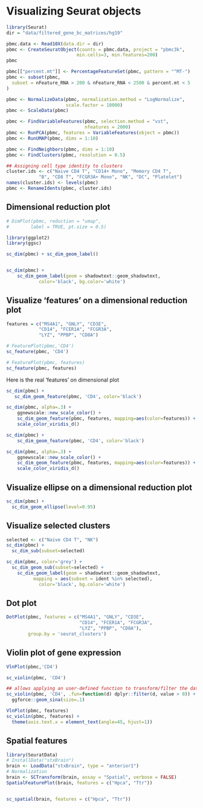
# Visualizing Seurat objects



```r
library(Seurat)
dir = "data/filtered_gene_bc_matrices/hg19"

pbmc.data <- Read10X(data.dir = dir)
pbmc <- CreateSeuratObject(counts = pbmc.data, project = "pbmc3k", 
                          min.cells=3, min.features=200)
pbmc
```

```r
pbmc[["percent.mt"]] <- PercentageFeatureSet(pbmc, pattern = "^MT-")
pbmc <- subset(pbmc,
  subset = nFeature_RNA > 200 & nFeature_RNA < 2500 & percent.mt < 5
)
```

```r
pbmc <- NormalizeData(pbmc, normalization.method = "LogNormalize",
                      scale.factor = 10000)
pbmc <- ScaleData(pbmc)
```

```r
pbmc <- FindVariableFeatures(pbmc, selection.method = "vst",
                             nfeatures = 2000)
pbmc <- RunPCA(pbmc, features = VariableFeatures(object = pbmc))
pbmc <- RunUMAP(pbmc, dims = 1:10)
```

```r
pbmc <- FindNeighbors(pbmc, dims = 1:10)
pbmc <- FindClusters(pbmc, resolution = 0.5)

## Assigning cell type identity to clusters
cluster.ids <- c("Naive CD4 T", "CD14+ Mono", "Memory CD4 T", 
            "B", "CD8 T", "FCGR3A+ Mono", "NK", "DC", "Platelet")
names(cluster.ids) <- levels(pbmc)
pbmc <- RenameIdents(pbmc, cluster.ids)
```

## Dimensional reduction plot
```r
# DimPlot(pbmc, reduction = "umap",
#        label = TRUE, pt.size = 0.5) 

library(ggplot2)
library(ggsc)

sc_dim(pbmc) + sc_dim_geom_label()


sc_dim(pbmc) + 
    sc_dim_geom_label(geom = shadowtext::geom_shadowtext, 
            color='black', bg.color='white')
```

## Visualize 'features' on a dimensional reduction plot

```r
features = c("MS4A1", "GNLY", "CD3E", 
            "CD14", "FCER1A", "FCGR3A", 
            "LYZ", "PPBP", "CD8A")

# FeaturePlot(pbmc,'CD4')
sc_feature(pbmc, 'CD4')

# FeaturePlot(pbmc, features)
sc_feature(pbmc, features)
```


Here is the real 'features' on dimensional plot


```r
sc_dim(pbmc) + 
   sc_dim_geom_feature(pbmc, 'CD4', color='black')

sc_dim(pbmc, alpha=.3) + 
    ggnewscale::new_scale_color() + 
    sc_dim_geom_feature(pbmc, features, mapping=aes(color=features)) +
    scale_color_viridis_d()

sc_dim(pbmc) +
    sc_dim_geom_feature(pbmc, 'CD4', color='black')

sc_dim(pbmc, alpha=.3) +
    ggnewscale::new_scale_color() +
    sc_dim_geom_feature(pbmc, features, mapping=aes(color=features)) +
    scale_color_viridis_d()
```

## Visualize ellipse on a dimensional reduction plot

```r
sc_dim(pbmc) +
  sc_dim_geom_ellipse(level=0.95)
```

## Visualize selected clusters 

```r
selected <- c("Naive CD4 T", "NK")
sc_dim(pbmc) + 
  sc_dim_sub(subset=selected)
```

```r
sc_dim(pbmc, color='grey') + 
  sc_dim_geom_sub(subset=selected) + 
    sc_dim_geom_label(geom = shadowtext::geom_shadowtext, 
          mapping = aes(subset = ident %in% selected),
            color='black', bg.color='white')
```

## Dot plot

```r
DotPlot(pbmc, features = c("MS4A1", "GNLY", "CD3E", 
                           "CD14", "FCER1A", "FCGR3A", 
                           "LYZ", "PPBP", "CD8A"),
        group.by = 'seurat_clusters')
```        


## Violin plot of gene expression

```r
VlnPlot(pbmc,'CD4')

sc_violin(pbmc, 'CD4')

## allows applying an user-defined function to transform/filter the data
sc_violin(pbmc, 'CD4', .fun=function(d) dplyr::filter(d, value > 0)) +
  ggforce::geom_sina(size=.1)
```

```r
VlnPlot(pbmc, features)
sc_violin(pbmc, features) + 
  theme(axis.text.x = element_text(angle=45, hjust=1))
```



## Spatial features

```r
library(SeuratData)
# InstallData("stxBrain")
brain <- LoadData("stxBrain", type = "anterior1")
# Normalization 
brain <- SCTransform(brain, assay = "Spatial", verbose = FALSE)
SpatialFeaturePlot(brain, features = c("Hpca", "Ttr"))


sc_spatial(brain, features = c("Hpca", "Ttr"))
```

